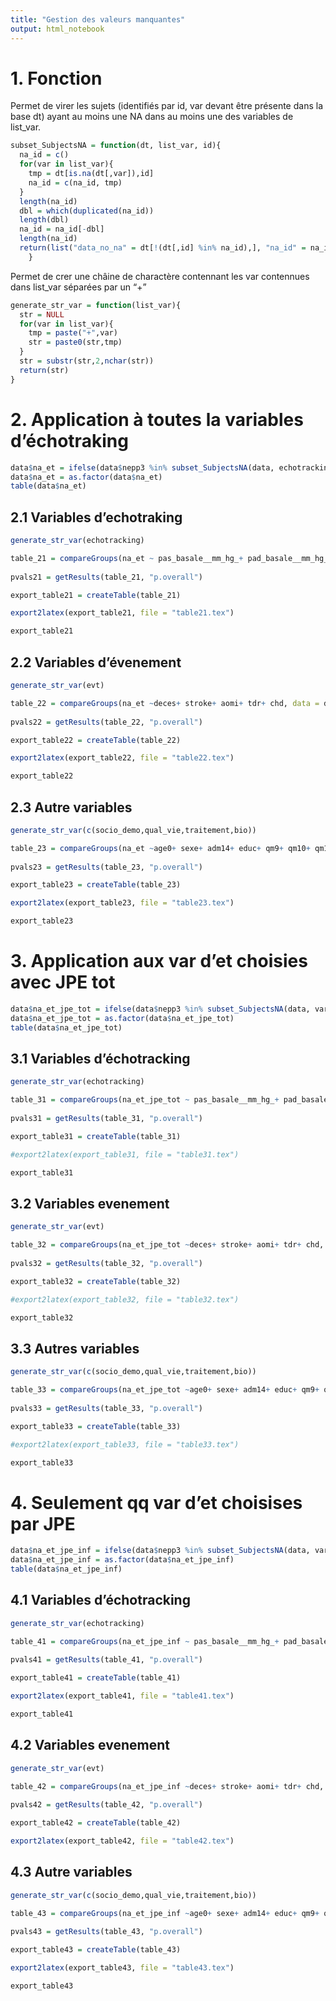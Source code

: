 ```yaml
---
title: "Gestion des valeurs manquantes"
output: html_notebook
---
```

# 1. Fonction 

Permet de virer les sujets (identifiés par id, var devant être présente dans la base dt) ayant au moins une NA dans au moins une des variables de list_var.

```r
subset_SubjectsNA = function(dt, list_var, id){
  na_id = c()
  for(var in list_var){
    tmp = dt[is.na(dt[,var]),id]
    na_id = c(na_id, tmp)
  }
  length(na_id)
  dbl = which(duplicated(na_id))
  length(dbl)
  na_id = na_id[-dbl]
  length(na_id)
  return(list("data_no_na" = dt[!(dt[,id] %in% na_id),], "na_id" = na_id))
    }
```

Permet de crer une châine de charactère contennant les var contennues dans list_var séparées par un "+"
```r
generate_str_var = function(list_var){
  str = NULL
  for(var in list_var){
    tmp = paste("+",var)
    str = paste0(str,tmp)
  }
  str = substr(str,2,nchar(str))
  return(str)
}
```

# 2. Application à toutes la variables d'échotraking


```r
data$na_et = ifelse(data$nepp3 %in% subset_SubjectsNA(data, echotracking, "nepp3")$na_id,1,0)
data$na_et = as.factor(data$na_et)
table(data$na_et)
```


## 2.1 Variables d'echotraking

```r
generate_str_var(echotracking)
```

```r
table_21 = compareGroups(na_et ~ pas_basale__mm_hg_+ pad_basale__mm_hg_+ fc_basale+ diam_tre_en_bm__mm_+ imt___m_+ diam_tre_en_fbm__mm_+ distension___m_+ pwvloc+ dploc+ debut+ dist_rate_moy+ dist_rate_var+ rr_int_moy+ rr_int_var+ lf_dist_rate_t+ hf_dist_rate_t+ hf_dist_rate_c+ lf_rrint_t+ hf_rr_int_t+ hf_rrint_c+ freq_resp+ lf_coh_max+ lf_coh_moy+ lf_gain_max+ lf_gain_moy+ lf_phase+ sens_phase+ hf_c_coh_max+ hf_c_coh_moy+ hf_c_gain_max+ hf_c_gain_moy+ hf_c_phase+ sens_phase_hf_c+ hf_t_coh_max+ hf_t_coh_moy+ hf_t_gain_max+ hf_t_gain_moy+ hf_t_phase+ sens_hf_t_phase+ dist_moy+ dist_var+ cws+ coeffDist+ compli+ wcsa+ young+ pr_sence_de_plaque_s____l__cho+ logain+ logyoung+ dextdias+ stiffness, data = data)
  
pvals21 = getResults(table_21, "p.overall")

export_table21 = createTable(table_21)

export2latex(export_table21, file = "table21.tex")
```



```r
export_table21
```

## 2.2 Variables d'évenement

```r
generate_str_var(evt)
```

```r
table_22 = compareGroups(na_et ~deces+ stroke+ aomi+ tdr+ chd, data = data)
  
pvals22 = getResults(table_22, "p.overall")

export_table22 = createTable(table_22)

export2latex(export_table22, file = "table22.tex")
```


```r
export_table22
```
## 2.3 Autre variables 

```r
generate_str_var(c(socio_demo,qual_vie,traitement,bio))
```

```r
table_23 = compareGroups(na_et ~age0+ sexe+ adm14+ educ+ qm9+ qm10+ qm16+ bmi+ diab+ deptot+ epice+ antihta2+ hypolip2+ trb17+ ldl+ bio10+ mbp+ bio6, data = data)
  
pvals23 = getResults(table_23, "p.overall")

export_table23 = createTable(table_23)

export2latex(export_table23, file = "table23.tex")
```


```r
export_table23
```


# 3. Application aux var d'et choisies avec JPE tot

```r
data$na_et_jpe_tot = ifelse(data$nepp3 %in% subset_SubjectsNA(data, var_et_jpe_tot, "nepp3")$na_id,1,0)
data$na_et_jpe_tot = as.factor(data$na_et_jpe_tot)
table(data$na_et_jpe_tot)
```
## 3.1 Variables d'échotracking

```r
generate_str_var(echotracking)
```

```r
table_31 = compareGroups(na_et_jpe_tot ~ pas_basale__mm_hg_+ pad_basale__mm_hg_+ fc_basale+ diam_tre_en_bm__mm_+ imt___m_+ diam_tre_en_fbm__mm_+ distension___m_+ pwvloc+ dploc+ debut+ dist_rate_moy+ dist_rate_var+ rr_int_moy+ rr_int_var+ lf_dist_rate_t+ hf_dist_rate_t+ hf_dist_rate_c+ lf_rrint_t+ hf_rr_int_t+ hf_rrint_c+ freq_resp+ lf_coh_max+ lf_coh_moy+ lf_gain_max+ lf_gain_moy+ lf_phase+ sens_phase+ hf_c_coh_max+ hf_c_coh_moy+ hf_c_gain_max+ hf_c_gain_moy+ hf_c_phase+ sens_phase_hf_c+ hf_t_coh_max+ hf_t_coh_moy+ hf_t_gain_max+ hf_t_gain_moy+ hf_t_phase+ sens_hf_t_phase+ dist_moy+ dist_var+ cws+ coeffDist+ compli+ wcsa+ young+ pr_sence_de_plaque_s____l__cho+ logain+ logyoung+ dextdias+ stiffness, data = data)
  
pvals31 = getResults(table_31, "p.overall")

export_table31 = createTable(table_31)

#export2latex(export_table31, file = "table31.tex")
```


```r
export_table31
```

## 3.2 Variables evenement
```r
generate_str_var(evt)
```

```r
table_32 = compareGroups(na_et_jpe_tot ~deces+ stroke+ aomi+ tdr+ chd, data = data)
  
pvals32 = getResults(table_32, "p.overall")

export_table32 = createTable(table_32)

#export2latex(export_table32, file = "table32.tex")
```


```r
export_table32
```
## 3.3 Autres variables 

```r
generate_str_var(c(socio_demo,qual_vie,traitement,bio))
```

```r
table_33 = compareGroups(na_et_jpe_tot ~age0+ sexe+ adm14+ educ+ qm9+ qm10+ qm16+ bmi+ diab+ deptot+ epice+ antihta2+ hypolip2+ trb17+ ldl+ bio10+ mbp+ bio6, data = data)
  
pvals33 = getResults(table_33, "p.overall")

export_table33 = createTable(table_33)

#export2latex(export_table33, file = "table33.tex")
```


```r
export_table33
```

# 4. Seulement qq var d'et choisises par JPE 


```r
data$na_et_jpe_inf = ifelse(data$nepp3 %in% subset_SubjectsNA(data, var_et_jpe_inf, "nepp3")$na_id,1,0)
data$na_et_jpe_inf = as.factor(data$na_et_jpe_inf)
table(data$na_et_jpe_inf)
```



## 4.1 Variables d'échotracking


```r
generate_str_var(echotracking)
```

```r
table_41 = compareGroups(na_et_jpe_inf ~ pas_basale__mm_hg_+ pad_basale__mm_hg_+ fc_basale+ diam_tre_en_bm__mm_+ imt___m_+ diam_tre_en_fbm__mm_+ distension___m_+ pwvloc+ dploc+ debut+ dist_rate_moy+ dist_rate_var+ rr_int_moy+ rr_int_var+ lf_dist_rate_t+ hf_dist_rate_t+ hf_dist_rate_c+ lf_rrint_t+ hf_rr_int_t+ hf_rrint_c+ freq_resp+ lf_coh_max+ lf_coh_moy+ lf_gain_max+ lf_gain_moy+ lf_phase+ sens_phase+ hf_c_coh_max+ hf_c_coh_moy+ hf_c_gain_max+ hf_c_gain_moy+ hf_c_phase+ sens_phase_hf_c+ hf_t_coh_max+ hf_t_coh_moy+ hf_t_gain_max+ hf_t_gain_moy+ hf_t_phase+ sens_hf_t_phase+ dist_moy+ dist_var+ cws+ coeffDist+ compli+ wcsa+ young+ pr_sence_de_plaque_s____l__cho+ logain+ logyoung+ dextdias+ stiffness, data = data)
  
pvals41 = getResults(table_41, "p.overall")

export_table41 = createTable(table_41)

export2latex(export_table41, file = "table41.tex")
```


```r
export_table41
```

## 4.2 Variables evenement

```r
generate_str_var(evt)
```

```r
table_42 = compareGroups(na_et_jpe_inf ~deces+ stroke+ aomi+ tdr+ chd, data = data)
  
pvals42 = getResults(table_42, "p.overall")

export_table42 = createTable(table_42)

export2latex(export_table42, file = "table42.tex")
```
## 4.3 Autre variables
```r
generate_str_var(c(socio_demo,qual_vie,traitement,bio))
```

```r
table_43 = compareGroups(na_et_jpe_inf ~age0+ sexe+ adm14+ educ+ qm9+ qm10+ qm16+ bmi+ diab+ deptot+ epice+ antihta2+ hypolip2+ trb17+ ldl+ bio10+ mbp+ bio6, data = data)
  
pvals43 = getResults(table_43, "p.overall")

export_table43 = createTable(table_43)

export2latex(export_table43, file = "table43.tex")
```


```r
export_table43
```
